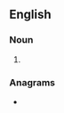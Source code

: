 ==English==

===Noun===
{{head|en|noun form}}

# {{plural of|skiagram|lang=en}}

===Anagrams===
* {{anagrams|en|a=aagikmrss|kissagram}}